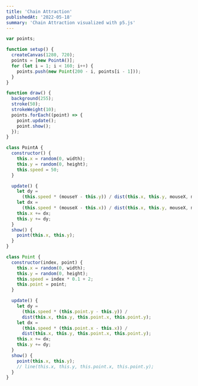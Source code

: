 ```yaml
---
title: 'Chain Attraction'
publishedAt: '2022-05-18'
summary: 'Chain Attraction visualized with p5.js'
---
```


<CodeIframe
  src="/source/chain-attraction-p5/index.html"
  width={1280}
  height={720}
  scalew={0.525}
  scaleh={0.6}
/>

```js
var points;

function setup() {
  createCanvas(1280, 720);
  points = [new PointA()];
  for (let i = 1; i < 160; i++) {
    points.push(new Point(200 - i, points[i - 1]));
  }
}

function draw() {
  background(255);
  stroke(50);
  strokeWeight(10);
  points.forEach((point) => {
    point.update();
    point.show();
  });
}

class PointA {
  constructor() {
    this.x = random(0, width);
    this.y = random(0, height);
    this.speed = 50;
  }

  update() {
    let dy =
      (this.speed * (mouseY - this.y)) / dist(this.x, this.y, mouseX, mouseY);
    let dx =
      (this.speed * (mouseX - this.x)) / dist(this.x, this.y, mouseX, mouseY);
    this.x += dx;
    this.y += dy;
  }
  show() {
    point(this.x, this.y);
  }
}

class Point {
  constructor(index, point) {
    this.x = random(0, width);
    this.y = random(0, height);
    this.speed = index * 0.1 + 2;
    this.point = point;
  }

  update() {
    let dy =
      (this.speed * (this.point.y - this.y)) /
      dist(this.x, this.y, this.point.x, this.point.y);
    let dx =
      (this.speed * (this.point.x - this.x)) /
      dist(this.x, this.y, this.point.x, this.point.y);
    this.x += dx;
    this.y += dy;
  }
  show() {
    point(this.x, this.y);
    // line(this.x, this.y, this.point.x, this.point.y);
  }
}
```
